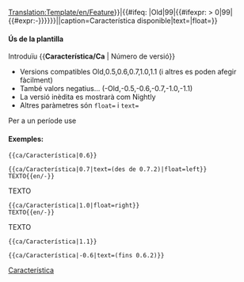 <noinclude>[[Translation:Template/en/Feature]]</noinclude><noinclude></noinclude><includeonly>{{en/VersionBox|{{#ifeq: {{{1|}}}|Old|0|{{#ifexpr: {{{1|}}} < 0|0|{{{1|}}}}}}}|{{#ifeq: {{{1|}}}|Old|99|{{#ifexpr: {{{1|}}} > 0|99|{{#expr:-{{{1|}}}}}}}}}||caption=Característica disponible|text={{{text|}}}|float={{{float|}}}}}</includeonly><noinclude>

====Ús de la plantilla====
Introduïu <nowiki>{{</nowiki>'''Característica/Ca'''<nowiki> | Número de versió}}</nowiki>
*Versions compatibles Old,0.5,0.6,0.7,1.0,1.1 (i altres es poden afegir fàcilment)
*També valors negatius... (-Old,-0.5,-0.6,-0.7,-1.0,-1.1)
*La versió inèdita es mostrarà com Nightly
*Altres paràmetres són <code>float=</code> i <code>text=</code>
Per a un període use {{en/S|ca/Característica període}}

====Exemples:====
<pre>{{ca/Característica|0.6}}</pre>
{{ca/Característica|0.6}}
<pre>{{ca/Característica|0.7|text=(des de 0.7.2)|float=left}}
TEXTO{{en/-}}</pre>
{{ca/Característica|0.7|text=(des de 0.7.2)|float=left}}
TEXTO{{en/-}}
<pre>{{ca/Característica|1.0|float=right}}
TEXTO{{en/-}}</pre>
{{ca/Característica|1.0|float=right}}
TEXTO{{en/-}}
<pre>{{ca/Característica|1.1}}</pre>
{{ca/Característica|1.1}}
<pre>{{ca/Característica|-0.6|text=(fins 0.6.2)}}</pre>
{{ca/Característica|-0.6|text=(fins 0.6.2)}}


[[Category:ca/Plantilles|Característica]]
</noinclude>
